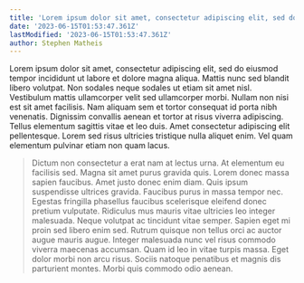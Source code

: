```yaml
---
title: 'Lorem ipsum dolor sit amet, consectetur adipiscing elit, sed do eiusmod tempor incididunt ut labore et dolore magna aliqua 2'
date: '2023-06-15T01:53:47.361Z'
lastModified: '2023-06-15T01:53:47.361Z'
author: Stephen Matheis
---
```


Lorem ipsum dolor sit amet, consectetur adipiscing elit, sed do eiusmod tempor incididunt ut labore et dolore magna aliqua. Mattis nunc sed blandit libero volutpat. Non sodales neque sodales ut etiam sit amet nisl. Vestibulum mattis ullamcorper velit sed ullamcorper morbi. Nullam non nisi est sit amet facilisis. Nam aliquam sem et tortor consequat id porta nibh venenatis. Dignissim convallis aenean et tortor at risus viverra adipiscing. Tellus elementum sagittis vitae et leo duis. Amet consectetur adipiscing elit pellentesque. Lorem sed risus ultricies tristique nulla aliquet enim. Vel quam elementum pulvinar etiam non quam lacus.

> Dictum non consectetur a erat nam at lectus urna. At elementum eu facilisis sed. Magna sit amet purus gravida quis. Lorem donec massa sapien faucibus. Amet justo donec enim diam. Quis ipsum suspendisse ultrices gravida. Faucibus purus in massa tempor nec. Egestas fringilla phasellus faucibus scelerisque eleifend donec pretium vulputate.
> Ridiculus mus mauris vitae ultricies leo integer malesuada. Neque volutpat ac tincidunt vitae semper. Sapien eget mi proin sed libero enim sed. Rutrum quisque non tellus orci ac auctor augue mauris augue. Integer malesuada nunc vel risus commodo viverra maecenas accumsan. Quam id leo in vitae turpis massa. Eget dolor morbi non arcu risus. Sociis natoque penatibus et magnis dis parturient montes. Morbi quis commodo odio aenean.


